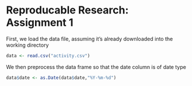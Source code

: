 Reproducable Research: Assignment 1
====================================

First, we load the data file, assuming it's already downloaded into the working 
directory

```r
data <- read.csv("activity.csv")
```

We then preprocess the data frame so that the date column is of date type

```r
data$date <- as.Date(data$date,"%Y-%m-%d")
```


